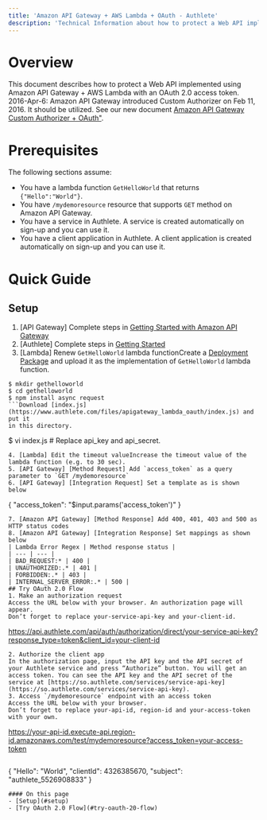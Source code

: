 ```yaml
---
title: 'Amazon API Gateway + AWS Lambda + OAuth - Authlete'
description: 'Technical Information about how to protect a Web API implemented using Amazon API Gateway + AWS Lambda with an OAuth 2.0 access token.'
---
```


# Overview
This document describes how to protect a Web API implemented using Amazon API Gateway + AWS Lambda with an OAuth 2.0 access token.
2016-Apr-6: Amazon API Gateway introduced Custom Authorizer on Feb 11, 2016. It should be utilized. See our new document [Amazon API Gateway Custom Authorizer + OAuth"](/custom_authorizer).
# Prerequisites
The following sections assume:
- You have a lambda function `GetHelloWorld` that returns `{"Hello":"World"}`.
- You have `/mydemoresource` resource that supports `GET` method on Amazon API Gateway.
- You have a service in Authlete. A service is created automatically on sign-up and you can use it.
- You have a client application in Authlete. A client application is created automatically on sign-up and you can use it.
# Quick Guide
## Setup
1. [API Gateway] Complete steps in [Getting Started with Amazon API Gateway](https://docs.aws.amazon.com/apigateway/latest/developerguide/getting-started.html)
2. [Authlete] Complete steps in [Getting Started](/getting_started)
3. [Lambda] Renew `GetHelloWorld` lambda functionCreate a [Deployment Package](http://docs.aws.amazon.com/lambda/latest/dg/nodejs-create-deployment-pkg.html) and upload it as the implementation of `GetHelloWorld` lambda function.
```
$ mkdir gethelloworld
$ cd gethelloworld
$ npm install async request
```Download [index.js](https://www.authlete.com/files/apigateway_lambda_oauth/index.js) and put it
in this directory.
```
$ vi index.js  # Replace api_key and api_secret.
```Create a ZIP file containing index.js and node_modules directory.
4. [Lambda] Edit the timeout valueIncrease the timeout value of the lambda function (e.g. to 30 sec).
5. [API Gateway] [Method Request] Add `access_token` as a query parameter to `GET /mydemoresource`
6. [API Gateway] [Integration Request] Set a template as is shown below
```
{ "access_token": "$input.params('access_token')" }
```
7. [Amazon API Gateway] [Method Response] Add 400, 401, 403 and 500 as HTTP status codes
8. [Amazon API Gateway] [Integration Response] Set mappings as shown below
| Lambda Error Regex | Method response status |
| --- | --- |
| BAD_REQUEST:* | 400 |
| UNAUTHORIZED:.* | 401 |
| FORBIDDEN:.* | 403 |
| INTERNAL_SERVER_ERROR:.* | 500 |
## Try OAuth 2.0 Flow
1. Make an authorization request
Access the URL below with your browser. An authorization page will appear.
Don’t forget to replace your-service-api-key and your-client-id.
```
https://api.authlete.com/api/auth/authorization/direct/your-service-api-key?response_type=token&client_id=your-client-id
```
2. Authorize the client app
In the authorization page, input the API key and the API secret of your Authlete service and press “Authorize” button. You will get an access token. You can see the API key and the API secret of the service at [https://so.authlete.com/services/service-api-key](https://so.authlete.com/services/service-api-key).
3. Access `/mydemoresource` endpoint with an access token
Access the URL below with your browser.
Don’t forget to replace your-api-id, region-id and your-access-token with your own.
```
https://your-api-id.execute-api.region-id.amazonaws.com/test/mydemoresource?access_token=your-access-token
```You will receive a JSON like below with HTTP status code 200 (OK).
```
{
"Hello": "World",
"clientId": 4326385670,
"subject": "authlete_5526908833"
}
```
#### On this page
- [Setup](#setup)
- [Try OAuth 2.0 Flow](#try-oauth-20-flow)
